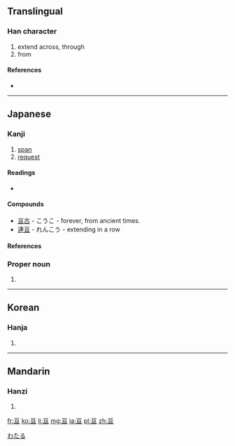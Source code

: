 {{also|亙}}<!-- may be replaced by zh-forms -->
==Translingual==

===Han character===
{{Han char|rn=7|rad=二|as=04|sn=6|four=|canj=一日一 (MAM)|ids=}}

# extend across, through
# from

====References====
* {{Han ref|kx=0087.040|dkj=00262|dj=0183.100|hdz=10017.160|uh=4E98|ud=20120}}

----

==Japanese==
{{ja-forms|[[亘]]|[[亘]]|[[亙]]}}

===Kanji===
{{ja-kanji|grade=n|rs=二04}}

# [[span]] 
# [[request]]

====Readings====
* {{ja-readings|on=[[せん]] (sen), [[かん]] (kan), [[こう]] (kō)|kun=[[もとめる]] (motomeru), [[わたる]] ([[亘る]], wataru)|nanori=[[せん]] (sen), [[のぶ]] (nobu), [[とおる]] (tōru), [[わたり]] (watari), [[ひろし]] (hiroshi) }}

====Compounds====
* [[亘古]] -  こうこ - forever, from ancient times.
* [[連亘]] - れんこう - extending in a row

====References====
{{ja-kref
|jis= 4F4B
|ku= 4743
|shift = 986a
|euc=
|freq= 1728
|nelson= 30 
|newnelson= 79 
|halpern= 1939 
|kld= 1232
|heisig= 32
|tuttle= 4c2.4
}}

===Proper noun===
{{ja-pos|k|proper|hira=わたる|rom=Wataru}}

# {{given name|male|lang=ja}}

[[Category:Japanese male given names|わたる]]

----

==Korean==

===Hanja===
{{ko-hanja|hangeul=[[선]], [[환]]|rv=seon, hwan|mr=sŏn, hwan}}

# {{defn|lang=ko|sort=二04}}

----

==Mandarin==

===Hanzi===
{{cmn-hanzi|pin=[[gèn]] ([[gen4]])|wg=ken<sup>4</sup>}}

# {{defn|lang=cmn|sort=二04}}

[[fr:亘]]
[[ko:亘]]
[[li:亘]]
[[mg:亘]]
[[ja:亘]]
[[pl:亘]]
[[zh:亘]]